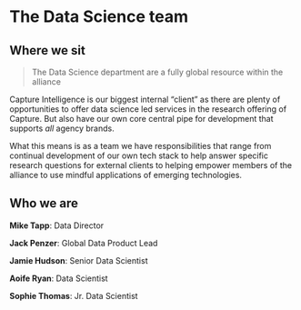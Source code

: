 # The Data Science team 

## Where we sit
> The Data Science department are a fully global resource within the alliance

Capture Intelligence is our biggest internal "client" as there are plenty of opportunities to offer data science led services in the research offering of Capture. But also have our own core central pipe for development that supports *all* agency brands.

What this means is as a team we have responsibilities that range from continual development of our own tech stack to help answer specific research questions for external clients to helping empower members of the alliance to use mindful applications of emerging technologies.

## Who we are

**Mike Tapp**: Data Director

**Jack Penzer**: Global Data Product Lead

**Jamie Hudson**: Senior Data Scientist

**Aoife Ryan**: Data Scientist

**Sophie Thomas**: Jr. Data Scientist

<!-- ## Our ethos -->

